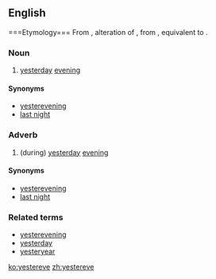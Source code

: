 ==English=====Etymology===
From {{etyl|enm}}, alteration of {{term|yestereven||last night, yesterday evening|lang=enm}}, from {{etyl|ang}} {{term|giestranæfen|ġiestranǣfen|yesterday evening|lang=ang}}, equivalent to {{prefix|yester|even|t2=evening}}.

===Noun===
{{en-noun|-}}

# {{archaic}} [[yesterday]] [[evening]]

====Synonyms====
* [[yesterevening]]
* [[last night]]

===Adverb===
{{en-adv|-}}

# (during) [[yesterday]] [[evening]]

====Synonyms====
* [[yesterevening]]
* [[last night]]

===Related terms===
* [[yesterevening]]
* [[yesterday]]
* [[yesteryear]]

[[ko:yestereve]]
[[zh:yestereve]]